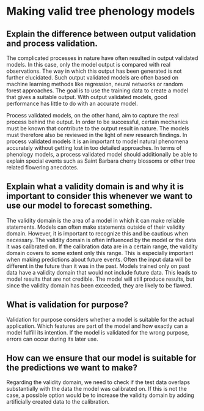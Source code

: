 # Making valid tree phenology models


## Explain the difference between output validation and process validation.

The complicated processes in nature have often resulted in output validated models. In this case, only the model output is compared with real observations. The way in which this output has been generated is not further elucidated. Such output validated models are often based on machine learning methods like regression, neural networks or random forest approaches. The goal is to use the training data to create a model that gives a suitable output. With output validated models, good performance has little to do with an accurate model.

Process validated models, on the other hand, aim to capture the real process behind the output. In order to be successful, certain mechanics must be known that contribute to the output result in nature. The models must therefore also be reviewed in the light of new research findings. In process validated models it is an important to model natural phenomena accurately without getting lost in too detailed approaches. In terms of phenology models, a process validated model should additionally be able to explain special events such as Saint Barbara cherry blossoms or other tree related flowering anecdotes.

## Explain what a validity domain is and why it is important to consider this whenever we want to use our model to forecast something.

The validity domain is the area of a model in which it can make reliable statements. Models can often make statements outside of their validity domain. However, it is important to recognize this and be cautious when necessary. The validity domain is often influenced by the model or the data it was calibrated on. If the calibration data are in a certain range, the validity domain covers to some extent only this range.
This is especially important when making predictions about future events. Often the input data will be different in the future than it was in the past. Models trained only on past data have a validity domain that would not include future data. This leads to model results that are not credible. The model will still produce results, but since the validity domain has been exceeded, they are likely to be flawed.


## What is validation for purpose?

Validation for purpose considers whether a model is suitable for the actual application. Which features are part of the model and how exactly can a model fulfill its intention. If the model is validated for the wrong purpose, errors can occur during its later use.


## How can we ensure that our model is suitable for the predictions we want to make?

Regarding the validity domain, we need to check if the test data overlaps substantially with the data the model was calibrated on. If this is not the case, a possible option would be to increase the validity domain by adding artificially created data to the calibration.

